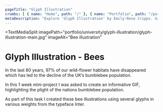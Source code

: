 ```yaml
---
pageTitle: "Glyph Illustration"
crumbs: [ { name: "Home", path: "/" }, { name: "Portfolio", path: "/portfolio" }, { name: "Uni Projects", path: "/portfolio/university" }, { name: "Glyph Illustration", path: "/portfolio/university/glyph-illustration" } ]
metaDescription: "Explore 'Glyph Illustration' by Emily-Rose Cripps. Graphic designer based in Oxford, UK. Book-making, exhibition design and more."
---
```


<TextMediaSplit
    imagePath="portfolio/university/glyph-illustration/glyph-illustration-main.jpg"
    imageAlt="Bee illustration"
>

# Glyph Illustration - Bees

In the last 80 years, 97% of our wild-flower habitats have disappeared which has led to the decline of the UK’s bumblebee population.

In this 1 week mini-project I was asked to create an informative GIF, highlighting the plight of the nations bumblebee population.

As part of this task I created these bee illustrations using several glyphs in various weights from the typeface Inter.

</TextMediaSplit>

<ImageBar imagesDirectory="portfolio/university/glyph-illustration/lightbox" />